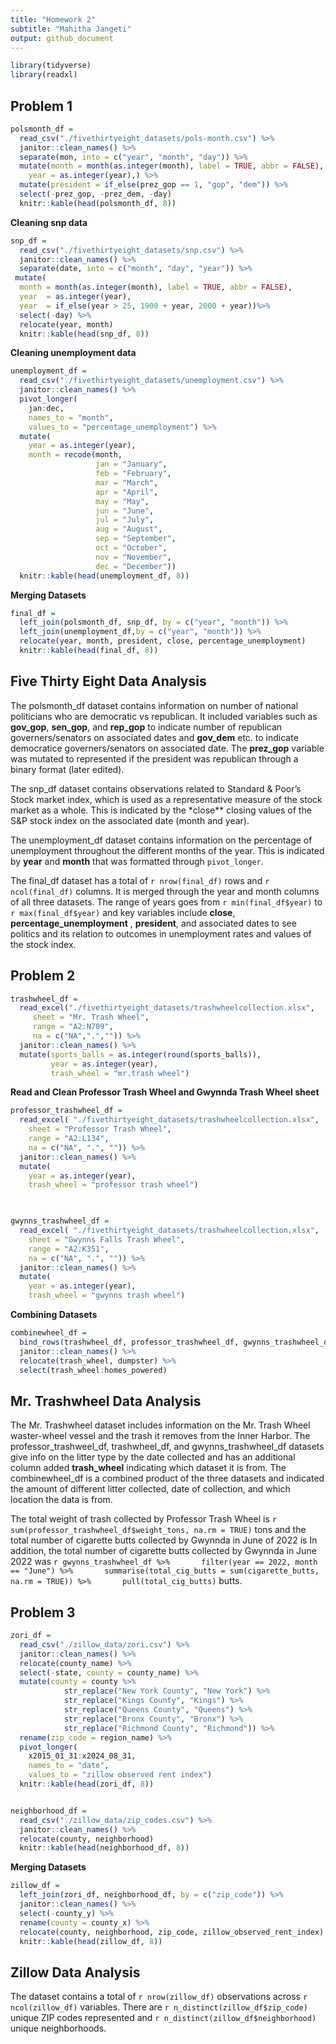 ```yaml
---
title: "Homework 2"
subtitle: "Mahitha Jangeti"
output: github_document
---
```


```r
library(tidyverse)
library(readxl)
```

## Problem 1
```r
polsmonth_df = 
  read_csv("./fivethirtyeight_datasets/pols-month.csv") %>% 
  janitor::clean_names() %>% 
  separate(mon, into = c("year", "month", "day")) %>% 
  mutate(month = month(as.integer(month), label = TRUE, abbr = FALSE),
    year = as.integer(year),) %>% 
  mutate(president = if_else(prez_gop == 1, "gop", "dem")) %>% 
  select(-prez_gop, -prez_dem, -day)
  knitr::kable(head(polsmonth_df, 8))
```

**Cleaning snp data**
```r
snp_df =
  read_csv("./fivethirtyeight_datasets/snp.csv") %>% 
  janitor::clean_names() %>% 
  separate(date, into = c("month", "day", "year")) %>% 
 mutate(
  month = month(as.integer(month), label = TRUE, abbr = FALSE),
  year  = as.integer(year),
  year  = if_else(year > 25, 1900 + year, 2000 + year))%>% 
  select(-day) %>% 
  relocate(year, month)
  knitr::kable(head(snp_df, 8))
```

**Cleaning unemployment data**
```r
unemployment_df = 
  read_csv("./fivethirtyeight_datasets/unemployment.csv") %>% 
  janitor::clean_names() %>% 
  pivot_longer(
    jan:dec,
    names_to = "month",
    values_to = "percentage_unemployment") %>% 
  mutate(    
    year = as.integer(year),
    month = recode(month,
                   jan = "January",
                   feb = "February",
                   mar = "March",
                   apr = "April",
                   may = "May",
                   jun = "June",
                   jul = "July",
                   aug = "August",
                   sep = "September",
                   oct = "October",
                   nov = "November",
                   dec = "December"))
  knitr::kable(head(unemployment_df, 8))
```


**Merging Datasets**
```r
final_df =
  left_join(polsmonth_df, snp_df, by = c("year", "month")) %>% 
  left_join(unemployment_df,by = c("year", "month")) %>% 
  relocate(year, month, president, close, percentage_unemployment)
  knitr::kable(head(final_df, 8))
```

## Five Thirty Eight Data Analysis

The polsmonth_df dataset contains information on number of national politicians who are democratic vs republican. It included variables such as **gov_gop**, **sen_gop**, and **rep_gop** to indicate number of republican governers/senators on associated dates and **gov_dem** etc. to indicate democratice governers/senators on associated date. The **prez_gop** variable was mutated to represented if the president was republican through a binary format (later edited). 

The snp_df dataset contains observations related to Standard & Poor's Stock market index, which is used as a representative measure of the stock market as a whole. This is indicated by the *close** closing values of the S&P stock index on the associated date (month and year).

The unemployment_df dataset contains information on the percentage of unemployment throughout the different months of the year. This is indicated by **year** and **month** that was formatted through `pivot_longer`.

The final_df dataset has a total of `r nrow(final_df)` rows and `r ncol(final_df)` columns. It is merged through the year and month columns of all three datasets. The range of years goes from `r min(final_df$year)` to 
`r max(final_df$year)` and key variables include **close**, **percentage_unemployment** , **president**, and associated dates to see politics and its relation to outcomes in unemployment rates and values of the stock index. 



## Problem 2

```r
trashwheel_df = 
  read_excel("./fivethirtyeight_datasets/trashwheelcollection.xlsx", 
     sheet = "Mr. Trash Wheel",
     range = "A2:N709",
     na = c("NA",".","")) %>% 
  janitor::clean_names() %>% 
  mutate(sports_balls = as.integer(round(sports_balls)),
         year = as.integer(year),
         trash_wheel = "mr.trash wheel")
```

**Read and Clean Professor Trash Wheel and Gwynnda Trash Wheel sheet**
```r
professor_trashwheel_df =  
  read_excel( "./fivethirtyeight_datasets/trashwheelcollection.xlsx",
    sheet = "Professor Trash Wheel",
    range = "A2:L134",
    na = c("NA", ".", "")) %>% 
  janitor::clean_names() %>% 
  mutate(
    year = as.integer(year),
    trash_wheel = "professor trash wheel")
  


gwynns_trashwheel_df =  
  read_excel( "./fivethirtyeight_datasets/trashwheelcollection.xlsx",
    sheet = "Gwynns Falls Trash Wheel",
    range = "A2:K351",
    na = c("NA", ".", "")) %>% 
  janitor::clean_names() %>% 
  mutate(
    year = as.integer(year),
    trash_wheel = "gwynns trash wheel")
```

**Combining Datasets**
```r
combinewheel_df = 
  bind_rows(trashwheel_df, professor_trashwheel_df, gwynns_trashwheel_df) %>%
  janitor::clean_names() %>% 
  relocate(trash_wheel, dumpster) %>% 
  select(trash_wheel:homes_powered)
```

## Mr. Trashwheel Data Analysis
The Mr. Trashwheel dataset includes information on the Mr. Trash Wheel waster-wheel vessel and the trash it removes from the Inner Harbor. The professor_trashweel_df, trashwheel_df, and gwynns_trashwheel_df datasets give info on the litter type by the date collected and has an additional column added **trash_wheel** indicating which dataset it is from. The combinewheel_df is a combined product of the three datasets and indicated the amount of different litter collected, date of collection, and which location the data is from. 

The total weight of trash collected by Professor Trash Wheel is `r sum(professor_trashwheel_df$weight_tons, na.rm = TRUE)` tons and the total number of cigarette butts collected by Gwynnda in June of 2022 is In addition, the total number of cigarette butts collected by Gwynnda in June 2022 was 
`r gwynns_trashwheel_df %>% 
     filter(year == 2022, month == "June") %>% 
     summarise(total_cig_butts = sum(cigarette_butts, na.rm = TRUE)) %>% 
     pull(total_cig_butts)` butts.



## Problem 3

```r
zori_df = 
  read_csv("./zillow_data/zori.csv") %>% 
  janitor::clean_names() %>% 
  relocate(county_name) %>% 
  select(-state, county = county_name) %>% 
  mutate(county = county %>% 
            str_replace("New York County", "New York") %>% 
            str_replace("Kings County", "Kings") %>%
            str_replace("Queens County", "Queens") %>%
            str_replace("Bronx County", "Bronx") %>%
            str_replace("Richmond County", "Richmond")) %>% 
  rename(zip_code = region_name) %>% 
  pivot_longer(
    x2015_01_31:x2024_08_31,
    names_to = "date",
    values_to = "zillow observed rent index")
  knitr::kable(head(zori_df, 8))


neighborhood_df = 
  read_csv("./zillow_data/zip_codes.csv") %>% 
  janitor::clean_names() %>% 
  relocate(county, neighborhood)
  knitr::kable(head(neighborhood_df, 8))
```

**Merging Datasets**

```r
zillow_df = 
  left_join(zori_df, neighborhood_df, by = c("zip_code")) %>% 
  janitor::clean_names() %>% 
  select(-county_y) %>% 
  rename(county = county_x) %>% 
  relocate(county, neighborhood, zip_code, zillow_observed_rent_index)
  knitr::kable(head(zillow_df, 8))
```


## Zillow Data Analysis

The dataset contains a total of `r nrow(zillow_df)` observations across `r ncol(zillow_df)` variables. 
There are `r n_distinct(zillow_df$zip_code)` unique ZIP codes represented and `r n_distinct(zillow_df$neighborhood)` unique neighborhoods.



